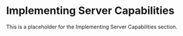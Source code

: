 # Implementing Server Capabilities

This is a placeholder for the Implementing Server Capabilities section. 